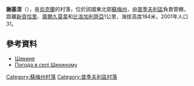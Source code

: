 {{coord|51|16|51|N|33|57|46|E|scale:100000|display=title}}

'''謝基涅'''（{{lang-uk|Щекине}}），是[[烏克蘭|烏克蘭]]的村落，位於該國東北部[[蘇梅州|蘇梅州]]，由[[普季夫利區|普季夫利區]]負責管轄，距離[[新貢恰里|新貢恰里]]、[[庫爾久莫韋|庫爾久莫韋]]和[[比洛加利齊亞|比洛加利齊亞]]1公里，海拔高度184米，2001年人口31。

==參考資料==
* [http://w1.c1.rada.gov.ua/pls/z7503/A005?rdat1=16.05.2015&rf7571=43374 Щекине]
* [http://weather.in.ua/ua/symskaja/29236 Погода в селі Щекиному]{{Wayback|url=http://weather.in.ua/ua/symskaja/29236 |date=20111219234953 }}

{{DEFAULTSORT:Щекине}}
[[Category:蘇梅州村落|Category:蘇梅州村落]]
[[Category:普季夫利區村落|Category:普季夫利區村落]]


{{Sumy-geo-stub}}